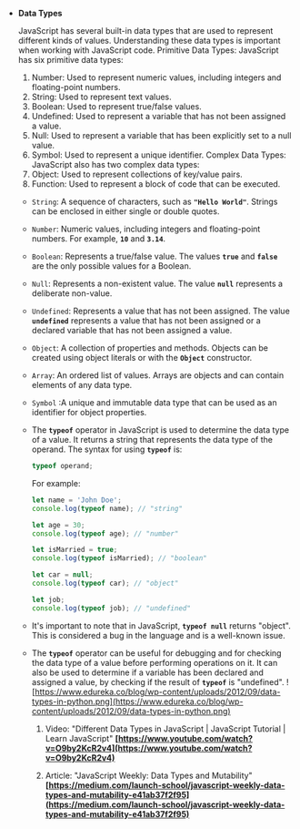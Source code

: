 - **Data Types**

  JavaScript has several built-in data types that are used to represent different kinds of values. Understanding these data types is important when working with JavaScript code.
  Primitive Data Types:
  JavaScript has six primitive data types:

  1. Number: Used to represent numeric values, including integers and floating-point numbers.
  2. String: Used to represent text values.
  3. Boolean: Used to represent true/false values.
  4. Undefined: Used to represent a variable that has not been assigned a value.
  5. Null: Used to represent a variable that has been explicitly set to a null value.
  6. Symbol: Used to represent a unique identifier.
     Complex Data Types:
     JavaScript also has two complex data types:
  7. Object: Used to represent collections of key/value pairs.
  8. Function: Used to represent a block of code that can be executed.

  - `String`: A sequence of characters, such as **`"Hello World"`**. Strings can be enclosed in either single or double quotes.
  - `Number`: Numeric values, including integers and floating-point numbers. For example, **`10`** and **`3.14`**.
  - `Boolean`: Represents a true/false value. The values **`true`** and **`false`** are the only possible values for a Boolean.
  - `Null`: Represents a non-existent value. The value **`null`** represents a deliberate non-value.
  - `Undefined`: Represents a value that has not been assigned. The value **`undefined`** represents a value that has not been assigned or a declared variable that has not been assigned a value.
  - `Object`: A collection of properties and methods. Objects can be created using object literals or with the **`Object`** constructor.
  - `Array`: An ordered list of values. Arrays are objects and can contain elements of any data type.
  - `Symbol` :A unique and immutable data type that can be used as an identifier for object properties.
  - The **`typeof`** operator in JavaScript is used to determine the data type of a value. It returns a string that represents the data type of the operand. The syntax for using **`typeof`** is:

    ```jsx
    typeof operand;
    ```

    For example:

    ```jsx
    let name = 'John Doe';
    console.log(typeof name); // "string"

    let age = 30;
    console.log(typeof age); // "number"

    let isMarried = true;
    console.log(typeof isMarried); // "boolean"

    let car = null;
    console.log(typeof car); // "object"

    let job;
    console.log(typeof job); // "undefined"
    ```

  - It's important to note that in JavaScript, **`typeof null`** returns "object". This is considered a bug in the language and is a well-known issue.
  - The **`typeof`** operator can be useful for debugging and for checking the data type of a value before performing operations on it. It can also be used to determine if a variable has been declared and assigned a value, by checking if the result of **`typeof`** is "undefined".
    ![https://www.edureka.co/blog/wp-content/uploads/2012/09/data-types-in-python.png](https://www.edureka.co/blog/wp-content/uploads/2012/09/data-types-in-python.png)

    1. Video: "Different Data Types in JavaScript | JavaScript Tutorial | Learn JavaScript"
       **[https://www.youtube.com/watch?v=O9by2KcR2v4](https://www.youtube.com/watch?v=O9by2KcR2v4)**

    2. Article: "JavaScript Weekly: Data Types and Mutability"
       **[https://medium.com/launch-school/javascript-weekly-data-types-and-mutability-e41ab37f2f95](https://medium.com/launch-school/javascript-weekly-data-types-and-mutability-e41ab37f2f95)**
